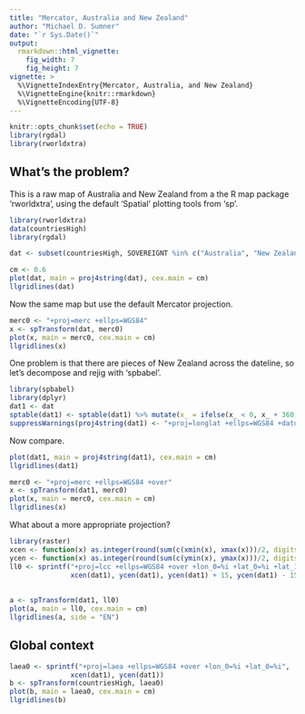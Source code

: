 ```yaml
---
title: "Mercator, Australia and New Zealand"
author: "Michael D. Sumner"
date: "`r Sys.Date()`"
output:
  rmarkdown::html_vignette:
    fig_width: 7
    fig_height: 7
vignette: >
  %\VignetteIndexEntry{Mercator, Australia, and New Zealand}
  %\VignetteEngine{knitr::rmarkdown}
  %\VignetteEncoding{UTF-8}
---
```


```r
knitr::opts_chunk$set(echo = TRUE)
library(rgdal)
library(rworldxtra)
```


## What's the problem? 

This is a raw map of Australia and New Zealand from a the R map package 'rworldxtra', using the default 'Spatial' plotting tools from 'sp'. 

```r
library(rworldxtra)
data(countriesHigh)
library(rgdal)

dat <- subset(countriesHigh, SOVEREIGNT %in% c("Australia", "New Zealand"))

cm <- 0.6
plot(dat, main = proj4string(dat), cex.main = cm)
llgridlines(dat)
```

Now the same map but use the default Mercator projection. 

```r
merc0 <- "+proj=merc +ellps=WGS84"
x <- spTransform(dat, merc0)
plot(x, main = merc0, cex.main = cm)
llgridlines(x)
```

One problem is that there are pieces of New Zealand across the dateline, so let's decompose and rejig with 'spbabel'. 

```r
library(spbabel)
library(dplyr)
dat1 <- dat
sptable(dat1) <- sptable(dat1) %>% mutate(x_ = ifelse(x_ < 0, x_ + 360, x_))
suppressWarnings(proj4string(dat1) <- "+proj=longlat +ellps=WGS84 +datum=WGS84 +no_defs +towgs84=0,0,0 +over")
```

Now compare. 

```r
plot(dat1, main = proj4string(dat1), cex.main = cm)
llgridlines(dat1)

merc0 <- "+proj=merc +ellps=WGS84 +over"
x <- spTransform(dat1, merc0)
plot(x, main = merc0, cex.main = cm)
llgridlines(x)
```

What about a more appropriate projection? 

```r
library(raster)
xcen <- function(x) as.integer(round(sum(c(xmin(x), xmax(x)))/2, digits = 1))
ycen <- function(x) as.integer(round(sum(c(ymin(x), ymax(x)))/2, digits = 1))
ll0 <- sprintf("+proj=lcc +ellps=WGS84 +over +lon_0=%i +lat_0=%i +lat_1=%i +lat_2=%i", 
               xcen(dat1), ycen(dat1), ycen(dat1) + 15, ycen(dat1) - 15)
               
               
a <- spTransform(dat1, ll0)
plot(a, main = ll0, cex.main = cm)
llgridlines(a, side = "EN")

```

## Global context

```r
laea0 <- sprintf("+proj=laea +ellps=WGS84 +over +lon_0=%i +lat_0=%i", 
               xcen(dat1), ycen(dat1))
b <- spTransform(countriesHigh, laea0)
plot(b, main = laea0, cex.main = cm)
llgridlines(b)
```
           
